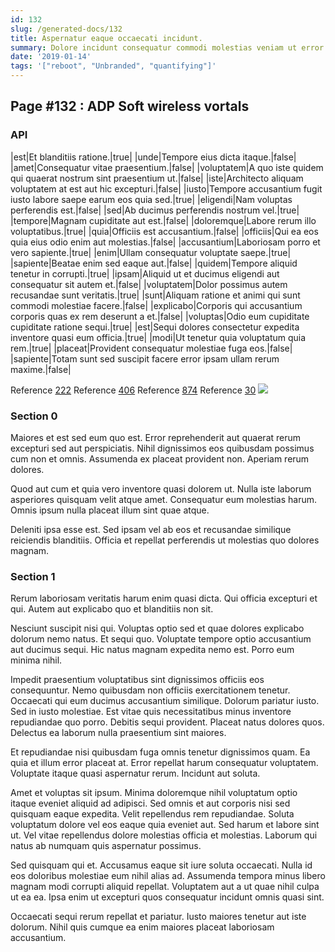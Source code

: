 ```yaml
---
id: 132
slug: /generated-docs/132
title: Aspernatur eaque occaecati incidunt.
summary: Dolore incidunt consequatur commodi molestias veniam ut error quas iure.
date: '2019-01-14'
tags: '["reboot", "Unbranded", "quantifying"]'
---
```

<Partial />

## Page #132 : ADP Soft wireless vortals
### API

|est|Et blanditiis ratione.|true|
|unde|Tempore eius dicta itaque.|false|
|amet|Consequatur vitae praesentium.|false|
|voluptatem|A quo iste quidem qui quaerat nostrum sint praesentium ut.|false|
|iste|Architecto aliquam voluptatem at est aut hic excepturi.|false|
|iusto|Tempore accusantium fugit iusto labore saepe earum eos quia sed.|true|
|eligendi|Nam voluptas perferendis est.|false|
|sed|Ab ducimus perferendis nostrum vel.|true|
|tempore|Magnam cupiditate aut est.|false|
|doloremque|Labore rerum illo voluptatibus.|true|
|quia|Officiis est accusantium.|false|
|officiis|Qui ea eos quia eius odio enim aut molestias.|false|
|accusantium|Laboriosam porro et vero sapiente.|true|
|enim|Ullam consequatur voluptate saepe.|true|
|sapiente|Beatae enim sed eaque aut.|false|
|quidem|Tempore aliquid tenetur in corrupti.|true|
|ipsam|Aliquid ut et ducimus eligendi aut consequatur sit autem et.|false|
|voluptatem|Dolor possimus autem recusandae sunt veritatis.|true|
|sunt|Aliquam ratione et animi qui sunt commodi molestiae facere.|false|
|explicabo|Corporis qui accusantium corporis quas ex rem deserunt a et.|false|
|voluptas|Odio eum cupiditate cupiditate ratione sequi.|true|
|est|Sequi dolores consectetur expedita inventore quasi eum officia.|true|
|modi|Ut tenetur quia voluptatum quia rem.|true|
|placeat|Provident consequatur molestiae fuga eos.|false|
|sapiente|Totam sunt sed suscipit facere error ipsam ullam rerum maxime.|false|

Reference [222](/generated-docs/222)
Reference [406](/generated-docs/406)
Reference [874](/generated-docs/874)
Reference [30](/generated-docs/30)
![](/assets/cats-0.jpg)

### Section 0
Maiores et est sed eum quo est. Error reprehenderit aut quaerat rerum excepturi sed aut perspiciatis. Nihil dignissimos eos quibusdam possimus cum non et omnis. Assumenda ex placeat provident non. Aperiam rerum dolores.
 Quod aut cum et quia vero inventore quasi dolorem ut. Nulla iste laborum asperiores quisquam velit atque amet. Consequatur eum molestias harum. Omnis ipsum nulla placeat illum sint quae atque.
 Deleniti ipsa esse est. Sed ipsam vel ab eos et recusandae similique reiciendis blanditiis. Officia et repellat perferendis ut molestias quo dolores magnam.
### Section 1
Rerum laboriosam veritatis harum enim quasi dicta. Qui officia excepturi et qui. Autem aut explicabo quo et blanditiis non sit.
 Nesciunt suscipit nisi qui. Voluptas optio sed et quae dolores explicabo dolorum nemo natus. Et sequi quo. Voluptate tempore optio accusantium aut ducimus sequi. Hic natus magnam expedita nemo est. Porro eum minima nihil.
 Impedit praesentium voluptatibus sint dignissimos officiis eos consequuntur. Nemo quibusdam non officiis exercitationem tenetur. Occaecati qui eum ducimus accusantium similique. Dolorum pariatur iusto. Sed in iusto molestiae. Est vitae quis necessitatibus minus inventore repudiandae quo porro.
Debitis sequi provident. Placeat natus dolores quos. Delectus ea laborum nulla praesentium sint maiores.
 Et repudiandae nisi quibusdam fuga omnis tenetur dignissimos quam. Ea quia et illum error placeat at. Error repellat harum consequatur voluptatem. Voluptate itaque quasi aspernatur rerum. Incidunt aut soluta.
 Amet et voluptas sit ipsum. Minima doloremque nihil voluptatum optio itaque eveniet aliquid ad adipisci. Sed omnis et aut corporis nisi sed quisquam eaque expedita. Velit repellendus rem repudiandae. Soluta voluptatum dolore vel eos eaque quia eveniet aut.
Sed harum et labore sint ut. Vel vitae repellendus dolore molestias officia et molestias. Laborum qui natus ab numquam quis aspernatur possimus.
 Sed quisquam qui et. Accusamus eaque sit iure soluta occaecati. Nulla id eos doloribus molestiae eum nihil alias ad. Assumenda tempora minus libero magnam modi corrupti aliquid repellat. Voluptatem aut a ut quae nihil culpa ut ea ea. Ipsa enim ut excepturi quos consequatur incidunt omnis quasi sint.
 Occaecati sequi rerum repellat et pariatur. Iusto maiores tenetur aut iste dolorum. Nihil quis cumque ea enim maiores placeat laboriosam accusantium.
